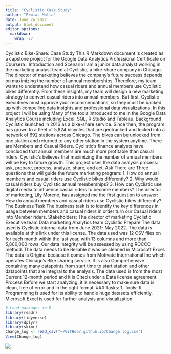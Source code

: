 ```yaml
---
title: "Cyclistic Case Study"
author: "Ermias Molla"
date: June 2o 2022
output: html_document
editor_options: 
  markdown: 
    wrap: 72
---
```


Cyclistic Bike-Share: Case Study This R Markdown document is created as
a capstone project for the Google Data Analytics Professional
Certificate on Coursera . Introduction and Scenario I am a junior data
analyst working in the marketing analyst team at Cyclistic, a bike-share
company in Chicago. The director of marketing believes the company's
future success depends on maximizing the number of annual memberships.
Therefore, my team wants to understand how casual riders and annual
members use Cyclistic bikes differently. From these insights, my team
will design a new marketing strategy to convert casual riders into
annual members. But first, Cyclistic executives must approve your
recommendations, so they must be backed up with compelling data insights
and professional data visualizations. In this project I will be using
Many of the tools introduced to me in the Google Data Analytics Course
including Excel, SQL, R Studio and Tableau. Background Cyclistic
launched in 2016 as a bike-share service. Since then, the program has
grown to a fleet of 5,824 bicycles that are geotracked and locked into a
network of 692 stations across Chicago. The bikes can be unlocked from
one station and returned to any other station in the system anytime.
There are Members and Casual Riders. Cyclistic's finance analysts have
concluded that annual members are much more profitable than casual
riders. Cyclistic's believes that maximizing the number of annual
members will be key to future growth. This project uses the data
analysis process: ask, prepare, process, analyze, share, and act. Ask
There are Three questions that will guide the future marketing
program: 1. How do annual members and casual riders use Cyclistic bikes
differently? 2. Why would casual riders buy Cyclistic annual
memberships? 3. How can Cyclistic use digital media to influence casual
riders to become members? The director of marketing, Lily Moreno, has
assigned me the first question to answer: How do annual members and
casual riders use Cyclistic bikes differently? The Business Task The
business task is to identify the key differences in usage between
members and casual riders in order turn our Casual riders into Member
riders. Stakeholders: The director of marketing Cyclistic Executive team
Data marketing Analytics team Cyclistic Prepare The data used is
Cyclistic internal data from June 2021- May 2022. The data is available
at this link under this license. The data used was 12 CSV files on for
each month within the last year, with 13 columns and more than 5,800,000
rows. Our data integrity will be assessed by using ROCCC method. The
data needs to be Reliable it was be cleaned in Microsoft Excel. The data
is Original because it comes from Motivate International Inc which
operates Chicago's Bike sharing service. It is also Comprehensive
containing many datapoints from start time to start station and other
datapoints that are integral to the analysis. The data used is from the
most Current 12-month period and it is Cited under a Data license
agreement. Process Before we start analyzing, it is necessary to make
sure data is clean, free of error and in the right format. \###
Tasks: 1. Tools: R Programming is used for its ability to handle huge
datasets efficiently. Microsoft Excel is used for further analysis and
visualization.

```r
# Load packages in R
library(readr)
library(tidyverse)
library(dplyr)
library(skimr)
Change_log <- read_csv("~/GitHub/.github.io/Change log.csv")
View(Change_log)
```

![](images/paste-1D57E0B8.png)
